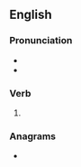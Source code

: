 ==English==

===Pronunciation===
* {{IPA|en|/əˈbɛd͡ʒ/}}
* {{rhymes|en|ɛdʒ|s=2}}

===Verb===
{{en-verb|abegges|abegging|abought|past2=abegged}}

# {{lb|en|obsolete}} {{alt form|en|aby}}

===Anagrams===
* {{anagrams|en|a=abeegg|geebag}}